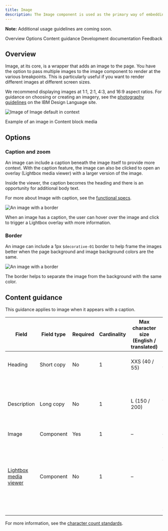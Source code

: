 ```yaml
---
title: Image
description: The Image component is used as the primary way of embedding images on pages.
---
```



<ComponentDescription name="Image" type="ui" />

<InlineNotification>

**Note:** Additional usage guidelines are coming soon.

</InlineNotification>

<CardGroup>
  <MiniCard
    title="Image design spec"
    href="https://ibm.ent.box.com/folder/94834513317?s=zaofzs8ssrfbkgker2lqxyvdnbpxvsly"
  />
  <MiniCard
    title="Image functional spec"
    href="https://github.com/carbon-design-system/carbon-for-ibm-dotcom-website/wiki/Image"
  />
</CardGroup>

<AnchorLinks>
<AnchorLink>Overview</AnchorLink>
<AnchorLink>Options</AnchorLink>
<AnchorLink>Content guidance</AnchorLink>
<AnchorLink>Development documentation</AnchorLink>
<AnchorLink>Feedback</AnchorLink>

</AnchorLinks>

## Overview

Image, at its core, is a wrapper that adds an image to the page. You have the option to pass multiple images to the image component to render at the various breakpoints. This is particularly useful if you want to render different images at different screen sizes.

We recommend displaying images at 1:1, 2:1, 4:3, and 16:9 aspect ratios. For guidance on choosing or creating an imagery, see the <a href="https://www.ibm.com/design/language/photography/overview" target="_blank">photography guidelines</a> on the IBM Design Language site. 

<Row>
<Column colMd={8} colLg={8}>

![Image of Image default in context](../../images/component/image/image-overview-default.jpg)
 <Caption>Example of an image in Content block media</Caption>

</Column>
</Row>

## Options

### Caption and zoom

<CardGroup>
  <MiniCard
    title="Image with caption design spec"
    href="https://ibm.ent.box.com/folder/109643123498?s=mclmewshqcme7g6gykepok78rm882a0j"
  />
  <MiniCard
    title="Image with caption functional spec"
    href="https://github.com/carbon-design-system/carbon-for-ibm-dotcom-website/wiki/Image-with-caption"
  />
</CardGroup>

An image can include a caption beneath the image itself to provide more context. With the caption feature, the image can also be clicked to open an overlay (Lightbox media viewer) with a larger version of the image. 

Inside the viewer, the caption becomes the heading and there is an opportunity for additional body text.

For more about Image with caption, see the <a href="https://github.com/carbon-design-system/carbon-for-ibm-dotcom-website/wiki/Image-with-caption" target="_blank">functional specs</a>.

<Row>
<Column colMd={8} colLg={8}>

![An image with a border](../../images/component/image/image-options-border.jpg)

</Column>
</Row>
<Caption>When an image has a caption, the user can hover over the image and click to trigger a Lightbox overlay with more information.</Caption>

### Border

An image can include a 1px `$decorative-01` border to help frame the images better when the page background and image background colors are the same.

<Row>
<Column colMd={8} colLg={8}>

![An image with a border](../../images/component/image/image-options-border.jpg)

</Column>
</Row>
<Caption>The border helps to separate the image from the background with the same color.</Caption>

## Content guidance
This guidance applies to image when it appears with a caption.

| Field                                                                                                             | Field type | Required | Cardinality | Max character size <br/>(English / translated) | Notes                                                                                                           |
| ----------------------------------------------------------------------------------------------------------------- | ---------- | -------- | ----------- | ---------------------------------------------- | --------------------------------------------------------------------------------------------------------------- |
| Heading                                                                                                           | Short copy | No      | 1           | XXS (40 / 55)                                  | If including a caption, this field is required.                                                                             |
| Description                                                                                                       | Long copy  | No       | 1           | L (150 / 200)                                  | This is only shown in the lightbox media viewer (if enabled)                                                                |
| Image                                 | Component  | Yes      | 1           | –                                              | –                                                                                                               |
| [Lightbox media viewer](https://www.ibm.com/standards/carbon/components/lightbox-media-viewer) | Component  | No       | 1           | –                                              | If enabled, the user can view the image, heading, and description in the lightbox modal by selecting the image. |

For more information, see the <a href="https://github.com/carbon-design-system/carbon-for-ibm-dotcom-website/wiki/Character-count-standards" target="_blank" rel="noreferrer">character count standards</a>.

<ComponentFooter name="Image" type="ui" />

